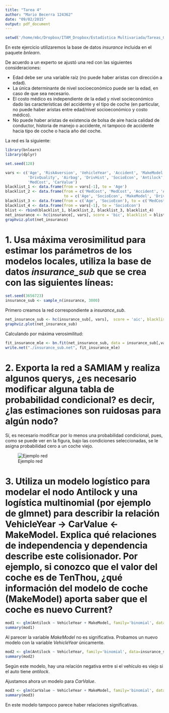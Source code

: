 ```yaml
---
title: "Tarea 4"
author: "Mario Becerra 124362"
date: "09/02/2015"
output: pdf_document
---
```

```r
setwd('/home/mbc/Dropbox/ITAM_Dropbox/Estadística Multivariada/Tareas_Git/Tarea_04')
```

En este ejercicio utilizaremos la base de datos *insurance* incluida en el paquete *bnlearn*. 

De acuerdo a un experto se ajustó una red con las siguientes consideraciones:

* Edad debe ser una variable raíz (no puede haber aristas con dirección a edad).
* La única determinante de nivel socioeconómico puede ser la edad, en caso de que sea necesario.
* El costo médico es independiente de la edad y nivel socieconómico dado las características del accidente y el tipo de coche (en particular, no puede haber aristas entre edad/nivel socioeconómico y costo médico).
* No puede haber aristas de existencia de bolsa de aire hacia calidad de conductor, historia de manejo o accidente, ni tampoco de accidente hacia tipo de coche o hacia año del coche.

La red es la siguiente:

```r
library(bnlearn)
library(dplyr)
```

```r
set.seed(128)

vars <- c('Age', 'RiskAversion', 'VehicleYear', 'Accident', 'MakeModel', 
          'DrivQuality', 'Airbag', 'DrivHist', 'SocioEcon', 'Antilock', 
          'MedCost', 'CarValue')
blacklist_1 <- data.frame(from = vars[-1], to = 'Age')
blacklist_2 <- data.frame(from = c('MedCost', 'MedCost', 'Accident', 'Accident'), 
                          to = c('Age', 'SocioEcon', 'MakeModel', 'DrivQuality'))
blacklist_3 <- data.frame(from = c('Age', 'SocioEcon'), to = c('MedCost'))
blacklist_4 <- data.frame(from = vars[-1], to = 'SocioEcon')
blist <- rbind(blacklist_1, blacklist_2, blacklist_3, blacklist_4)
net_insurance <- hc(insurance[, vars], score = 'bic', blacklist = blist)
graphviz.plot(net_insurance)
```

# 1. Usa máxima verosimilitud para estimar los parámetros de los modelos locales, utiliza la base de datos *insurance_sub* que se crea con las siguientes líneas:

```r
set.seed(3656723)
insurance_sub <- sample_n(insurance, 3000)
```

Primero creamos la red correspondiente a *insurance_sub*.

```r
net_insurance_sub <- hc(insurance_sub[, vars],  score = 'aic', blacklist = blist)
graphviz.plot(net_insurance_sub)
```


Calculando por máxima verosimilitud:

```r
fit_insurance_mle <- bn.fit(net_insurance_sub, data = insurance_sub[,vars], method = 'mle')
write.net("./insurance_sub.net", fit_insurance_mle)
```

# 2. Exporta la red a SAMIAM y realiza algunos querys, ¿es necesario modificar alguna tabla de probabilidad condicional? es decir, ¿las estimaciones son ruidosas para algún nodo?

Sí, es necesario modificar por lo menos una probabilidad condicional, pues, como se puede ver en la figura, bajo las condiciones seleccionadas, se le asigna probabilidad cero a un coche viejo.

![Ejemplo red](red_samiam.png)

# 3. Utiliza un modelo logístico para modelar el nodo Antilock y una logística multinomial (por ejemplo de glmnet) para describir la relación VehicleYear -> CarValue <- MakeModel. Explica qué relaciones de independencia y dependencia describe este colisionador. Por ejemplo, si conozco que el valor del coche es de TenThou, ¿qué información del modelo de coche (MakeModel) aporta saber que el coche es nuevo Current?

```r
mod1 <- glm(Antilock ~ VehicleYear + MakeModel, family='binomial', data=insurance_sub)
summary(mod1)
```

Al parecer la variable *MakeModel* no es significativa. Probamos un nuevo modelo con la variable *VehicleYear* únicamente.

```r
mod2 <- glm(Antilock ~ VehicleYear, family='binomial', data=insurance_sub)
summary(mod2)
```

Según este modelo, hay una relación negativa entre si el vehículo es viejo si el auto tiene *antilock*.

Ajustamos ahora un modelo para *CarValue*.

```r
mod3 <- glm(CarValue ~ VehicleYear + MakeModel, family='binomial', data=insurance_sub)
summary(mod3)
```

En este modelo tampoco parece haber relaciones significativas.





